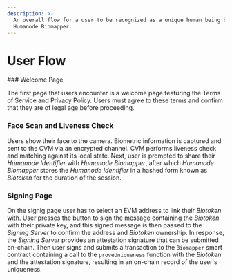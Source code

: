 ```yaml
---
description: >-
  An overall flow for a user to be recognized as a unique human being by
  Humanode Biomapper.
---
```



# User Flow

<Steps>
### Welcome Page

The first page that users encounter is a welcome page featuring
the Terms of Service and Privacy Policy.
Users must agree to these terms and confirm that they are of legal age
before proceeding.

### Face Scan and Liveness Check

Users show their face to the camera. Biometric information is captured and
sent to the CVM via an encrypted channel.
CVM performs liveness check and matching against its local state.
Next, user is prompted to share their _Humanode Identifier_ with
_Humanode Biomapper_, after which _Humanode Biomapper_ stores
the _Humanode Identifier_ in a hashed form known as _Biotoken_
for the duration of the session.

### Signing Page

On the signig page user has to select an EVM address to link their
_Biotoken_ with.
User presses the button to sign the message containing the _Biotoken_ with their
private key, and this signed message is then passed to the _Signing Server_ to
confirm the address and _Biotoken_ ownership.
In response, the _Signing Server_ provides an attestation signature that
can be submitted on-chain.
Then user signs and submits a transaction to the `Biomapper` smart contract
containing a call to the `proveUniqueness` function with the _Biotoken_
and the attestation signature, resulting in an on-chain record of the user's
uniqueness.

</Steps>
